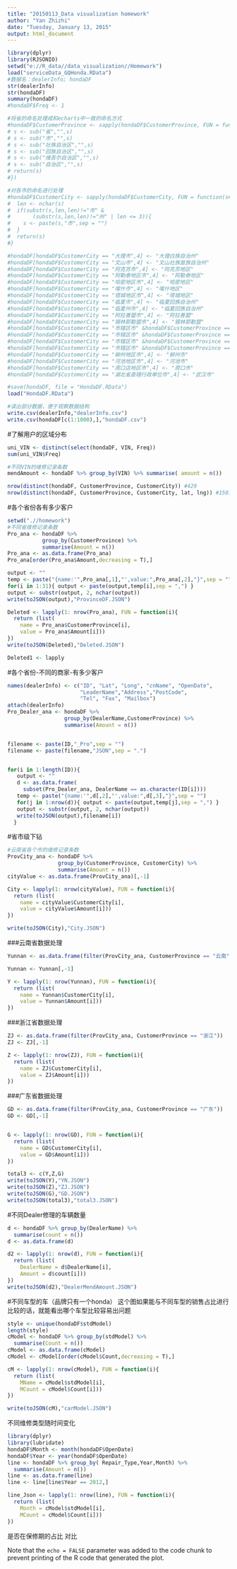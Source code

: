 ```yaml
---
title: "20150113_Data visualization homework"
author: "Yan Zhizhi"
date: "Tuesday, January 13, 2015"
output: html_document
---
```

 
```r
library(dplyr)
library(RJSONIO)
setwd("e://R_data//data_visualization//Homework")
load("serviceData_GQHonda.RData")
#数据名：dealerInfo; hondaDF
str(dealerInfo)
str(hondaDF)
summary(hondaDF)
#hondaDF$Freq <- 1

#将省的命名处理成和echarts中一致的命名方式
#hondaDF$CustomerProvince <- sapply(hondaDF$CustomerProvince, FUN = function(s){
# s <- sub("省","",s)
# s <- sub("市","",s)
# s <- sub("壮族自治区","",s)
# s <- sub("回族自治区","",s)
# s <- sub("维吾尔自治区","",s)
# s <- sub("自治区","",s)
# return(s)
#})

#对各市的命名进行处理
#hondaDF$CustomerCity <- sapply(hondaDF$CustomerCity, FUN = function(s#){
#  len <- nchar(s)
#  if(substr(s,len,len)!="市" & 
#       (substr(s,len,len)!="州" | len <= 3)){
#    s <- paste(s,"市",sep = "")
#  }
#  return(s)
#}

#hondaDF[hondaDF$CustomerCity == "大理市",4] <- "大理白族自治州"
#hondaDF[hondaDF$CustomerCity == "文山市",4] <- "文山壮族苗族自治州"
#hondaDF[hondaDF$CustomerCity == "阿克苏市",4] <- "阿克苏地区"
#hondaDF[hondaDF$CustomerCity == "阿勒泰地区市",4] <- "阿勒泰地区"
#hondaDF[hondaDF$CustomerCity == "哈密地区市",4] <- "哈密地区"
#hondaDF[hondaDF$CustomerCity == "喀什市",4] <- "喀什地区"
#hondaDF[hondaDF$CustomerCity == "塔城地区市",4] <- "塔城地区"
#hondaDF[hondaDF$CustomerCity == "临夏市",4] <- "临夏回族自治州"
#hondaDF[hondaDF$CustomerCity == "临夏州市",4] <- "临夏回族自治州"
#hondaDF[hondaDF$CustomerCity == "阿拉善盟市",4] <- "阿拉善盟"
#hondaDF[hondaDF$CustomerCity == "锡林郭勒盟市",4] <- "锡林郭勒盟"
#hondaDF[hondaDF$CustomerCity == "市辖区市" &hondaDF$CustomerProvince == "北京" ,3] <- "北京市"
#hondaDF[hondaDF$CustomerCity == "市辖区市" &hondaDF$CustomerProvince == "天津" ,3] <- "天津市"
#hondaDF[hondaDF$CustomerCity == "市辖区市" &hondaDF$CustomerProvince == "上海" ,3] <- "上海市"
#hondaDF[hondaDF$CustomerCity == "市辖区市" &hondaDF$CustomerProvince == "重庆" ,3] <- "重庆市"
#hondaDF[hondaDF$CustomerCity == "柳州地区市",4] <- "柳州市"
#hondaDF[hondaDF$CustomerCity == "河池地区市",4] <- "河池市"
#hondaDF[hondaDF$CustomerCity == "周口店地区市",4] <- "周口市"
#hondaDF[hondaDF$CustomerCity == "湖北省直辖行政单位市",4] <- "武汉市"

#save(hondaDF, file = "HondaDF.RData")
load("HondaDF.RData")
```

```r
#读出部分数据，便于观察数据结构
write.csv(dealerInfo,"dealerInfo.csv")
write.csv(hondaDF[c(1:1000),],"hondaDF.csv") 
```

#了解用户的区域分布
```r
uni_VIN <- distinct(select(hondaDF, VIN, Freq))
sum(uni_VIN$Freq)

#不同VIN的维修记录条数
mendAmount <- hondaDF %>% group_by(VIN) %>% summarise( amount = n())

nrow(distinct(hondaDF, CustomerProvince, CustomerCity)) #429
nrow(distinct(hondaDF, CustomerProvince, CustomerCity, lat, lng)) #15016

```

#各个省份各有多少客户
```r
setwd(".//homework")
#不同省维修记录条数
Pro_ana <- hondaDF %>% 
           group_by(CustomerProvince) %>%
           summarise(Amount = n())
Pro_ana <- as.data.frame(Pro_ana)
Pro_ana[order(Pro_ana$Amount,decreasing = T),]

output <- ""
temp <- paste("{name:'",Pro_ana[,1],"',value:",Pro_ana[,2],"}",sep = "")
for(i in 1:31){ output <- paste(output,temp[i],sep = ",") }
output <- substr(output, 2, nchar(output))
write(toJSON(output),"ProvinceDF.JSON")

Deleted <- lapply(1: nrow(Pro_ana), FUN = function(i){
  return (list(
    name = Pro_ana$CustomerProvince[i], 
    value = Pro_ana$Amount[i]))
})
write(toJSON(Deleted),"Deleted.JSON")

Deleted1 <- lapply 
```

#各个省份-不同的商家-有多少客户
```r
names(dealerInfo) <- c("ID", "Lat", "Long", "cnName", "OpenDate",
                       "LeaderName","Address","PostCode",
                       "Tel", "Fax", "Mailbox")
attach(dealerInfo)
Pro_Dealer_ana <- hondaDF %>% 
                  group_by(DealerName,CustomerProvince) %>%
                  summarise(Amount = n())


filename <- paste(ID,"_Pro",sep = "")
filename <- paste(filename,"JSON",sep = ".")


for(i in 1:length(ID)){
   output <- ""
   d <- as.data.frame(
     subset(Pro_Dealer_ana, DealerName == as.character(ID[i])))
   temp <- paste("{name:'",d[,2],"',value:",d[,3],"}",sep = "")
   for(j in 1:nrow(d)){ output <- paste(output,temp[j],sep = ",") }
   output <- substr(output, 2, nchar(output))
   write(toJSON(output),filename[i])
  }
```

#省市级下钻
```r
#云南省各个市的维修记录条数
ProvCity_ana <- hondaDF %>% 
                group_by(CustomerProvince, CustomerCity) %>%
                summarise(Amount = n())
cityValue <- as.data.frame(ProvCity_ana)[,-1]

City <- lapply(1: nrow(cityValue), FUN = function(i){
  return (list(
    name = cityValue$CustomerCity[i], 
    value = cityValue$Amount[i]))
})

write(toJSON(City),"City.JSON")

```

###云南省数据处理
```r
Yunnan <- as.data.frame(filter(ProvCity_ana, CustomerProvince == "云南"))

Yunnan <- Yunnan[,-1]

Y <- lapply(1: nrow(Yunnan), FUN = function(i){
  return (list(
    name = Yunnan$CustomerCity[i], 
    value = Yunnan$Amount[i]))
})
```

###浙江省数据处理
```r
ZJ <- as.data.frame(filter(ProvCity_ana, CustomerProvince == "浙江"))
ZJ <- ZJ[,-1]

Z <- lapply(1: nrow(ZJ), FUN = function(i){
  return (list(
    name = ZJ$CustomerCity[i], 
    value = ZJ$Amount[i]))
})
```

###广东省数据处理
```r
GD <- as.data.frame(filter(ProvCity_ana, CustomerProvince == "广东"))
GD <- GD[,-1]


G <- lapply(1: nrow(GD), FUN = function(i){
  return (list(
    name = GD$CustomerCity[i], 
    value = GD$Amount[i]))
})
```

```r
total3 <- c(Y,Z,G)
write(toJSON(Y),"YN.JSON")
write(toJSON(Z),"ZJ.JSON")
write(toJSON(G),"GD.JSON")
write(toJSON(total3),"total3.JSON")
```

#不同Dealer修理的车辆数量
```r
d <- hondaDF %>% group_by(DealerName) %>% 
  summarise(count = n())
d <- as.data.frame(d)

d2 <- lapply(1: nrow(d), FUN = function(i){
  return (list(
    DealerName = d$DealerName[i], 
    Amount = d$count[i]))
})
write(toJSON(d2),"DealerMendAmount.JSON")
```

#不同车型的车（品牌只有一个honda）
这个图如果能与不同车型的销售占比进行比较的话，就能看出哪个车型比较容易出问题
```r
style <- unique(hondaDF$stdModel)
length(style)
cModel <- hondaDF %>% group_by(stdModel) %>% 
  summarise(Count = n())
cModel <- as.data.frame(cModel)
cModel <- cModel[order(cModel$Count,decreasing = T),]

cM <- lapply(1: nrow(cModel), FUN = function(i){
  return (list(
    MName = cModel$stdModel[i], 
    MCount = cModel$Count[i]))
})

write(toJSON(cM),"carModel.JSON")
```

不同维修类型随时间变化
```r
library(dplyr)
library(lubridate)
hondaDF$Month <- month(hondaDF$OpenDate)
hondaDF$Year <- year(hondaDF$OpenDate)
line <- hondaDF %>% group_by( Repair_Type,Year,Month) %>% 
  summarise(Amount = n())
line <- as.data.frame(line)
line <- line[line$Year == 2012,]

line_Json <- lapply(1: nrow(line), FUN = function(i){
  return (list(
    Month = cModel$stdModel[i], 
    MCount = cModel$Count[i]))
})

```

是否在保修期的占比   对比   


Note that the `echo = FALSE` parameter was added to the code chunk to prevent printing of the R code that generated the plot.
